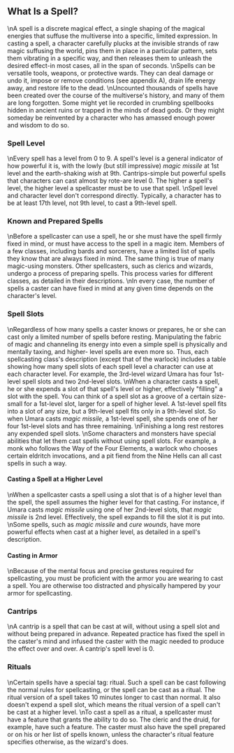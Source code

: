 ## What Is a Spell?
\nA spell is a discrete magical effect, a single shaping of the magical energies that suffuse the multiverse into a specific, limited expression. In casting a spell, a character carefully plucks at the invisible strands of raw magic suffusing the world, pins them in place in a particular pattern, sets them vibrating in a specific way, and then releases them to unleash the desired effect-in most cases, all in the span of seconds.
\nSpells can be versatile tools, weapons, or protective wards. They can deal damage or undo it, impose or remove conditions (see appendix A), drain life energy away, and restore life to the dead.
\nUncounted thousands of spells have been created over the course of the multiverse's history, and many of them are long forgotten. Some might yet lie recorded in crumbling spellbooks hidden in ancient ruins or trapped in the minds of dead gods. Or they might someday be reinvented by a character who has amassed enough power and wisdom to do so.

### Spell Level
\nEvery spell has a level from 0 to 9. A spell's level is a general indicator of how powerful it is, with the lowly (but still impressive) *magic missile* at 1st level and the earth-shaking *wish* at 9th. Cantrips-simple but powerful spells that characters can cast almost by rote-are level 0. The higher a spell's level, the higher level a spellcaster must be to use that spell.
\nSpell level and character level don't correspond directly. Typically, a character has to be at least 17th level, not 9th level, to cast a 9th-level spell.

### Known and Prepared Spells
\nBefore a spellcaster can use a spell, he or she must have the spell firmly fixed in mind, or must have access to the spell in a magic item. Members of a few classes, including bards and sorcerers, have a limited list of spells they know that are always fixed in mind. The same thing is true of many magic-using monsters. Other spellcasters, such as clerics and wizards, undergo a process of preparing spells. This process varies for different classes, as detailed in their descriptions.
\nIn every case, the number of spells a caster can have fixed in mind at any given time depends on the character's level.

### Spell Slots
\nRegardless of how many spells a caster knows or prepares, he or she can cast only a limited number of spells before resting. Manipulating the fabric of magic and channeling its energy into even a simple spell is physically and mentally taxing, and higher- level spells are even more so. Thus, each spellcasting class's description (except that of the warlock) includes a table showing how many spell slots of each spell level a character can use at each character level. For example, the 3rd-level wizard Umara has four 1st-level spell slots and two 2nd-level slots.
\nWhen a character casts a spell, he or she expends a slot of that spell's level or higher, effectively \"filling\" a slot with the spell. You can think of a spell slot as a groove of a certain size-small for a 1st-level slot, larger for a spell of higher level. A 1st-level spell fits into a slot of any size, but a 9th-level spell fits only in a 9th-level slot. So when Umara casts *magic missile,* a 1st-level spell, she spends one of her four 1st-level slots and has three remaining.
\nFinishing a long rest restores any expended spell slots.
\nSome characters and monsters have special abilities that let them cast spells without using spell slots. For example, a monk who follows the Way of the Four Elements, a warlock who chooses certain eldritch invocations, and a pit fiend from the Nine Hells can all cast spells in such a way.

#### Casting a Spell at a Higher Level
\nWhen a spellcaster casts a spell using a slot that is of a higher level than the spell, the spell assumes the higher level for that casting. For instance, if Umara casts *magic missile* using one of her 2nd-level slots, that *magic missile* is 2nd level. Effectively, the spell expands to fill the slot it is put into.
\nSome spells, such as *magic missile* and *cure wounds*, have more powerful effects when cast at a higher level, as detailed in a spell's description.

#### Casting in Armor
\nBecause of the mental focus and precise gestures required for spellcasting, you must be proficient with the armor you are wearing to cast a spell. You are otherwise too distracted and physically hampered by your armor for spellcasting.

### Cantrips
\nA cantrip is a spell that can be cast at will, without using a spell slot and without being prepared in advance. Repeated practice has fixed the spell in the caster's mind and infused the caster with the magic needed to produce the effect over and over. A cantrip's spell level is 0.

### Rituals
\nCertain spells have a special tag: ritual. Such a spell can be cast following the normal rules for spellcasting, or the spell can be cast as a ritual. The ritual version of a spell takes 10 minutes longer to cast than normal. It also doesn't expend a spell slot, which means the ritual version of a spell can't be cast at a higher level.
\nTo cast a spell as a ritual, a spellcaster must have a feature that grants the ability to do so. The cleric and the druid, for example, have such a feature. The caster must also have the spell prepared or on his or her list of spells known, unless the character's ritual feature specifies otherwise, as the wizard's does.
